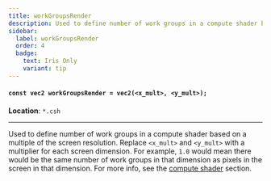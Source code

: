 ```yaml
---
title: workGroupsRender
description: Used to define number of work groups in a compute shader based on a multiple of the screen resolution.
sidebar:
  label: workGroupsRender
  order: 4
  badge:
    text: Iris Only
    variant: tip
---
```


#### `const vec2 workGroupsRender = vec2(<x_mult>, <y_mult>);`

**Location**: `*.csh`

---

Used to define number of work groups in a compute shader based on a multiple of the screen resolution. Replace `<x_mult>` and `<y_mult>` with a multiplier for each screen dimension. For example, `1.0` would mean there would be the same number of work groups in that dimension as pixels in the screen in that dimension. For more info, see the [compute shader](/current/reference/programs/overview/#compute-shaders) section.
